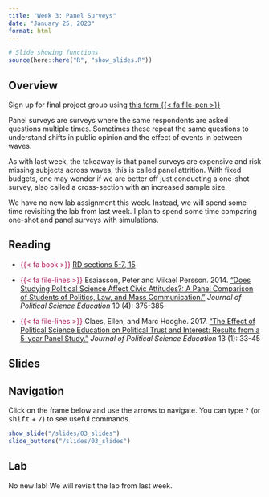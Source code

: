 ```yaml
---
title: "Week 3: Panel Surveys"
date: "January 25, 2023"
format: html
---
```


```r
# Slide showing functions
source(here::here("R", "show_slides.R"))
```

## Overview

Sign up for final project group using [this form {{< fa file-pen >}}](https://forms.gle/6MpV3XfQjpvCd2pS6)

Panel surveys are surveys where the same respondents are asked questions multiple times. Sometimes these repeat the same questions to understand shifts in public opinion and the effect of events in between waves.

As with last week, the takeaway is that panel surveys are expensive and risk missing subjects across waves, this is called panel attrition. With fixed budgets, one may wonder if we are better off just conducting a one-shot survey, also called a cross-section with an increased sample size.

We have no new lab assignment this week. Instead, we will spend some time revisiting the lab from last week. I plan to spend some time comparing one-shot and panel surveys with simulations.

## Reading

- [{{< fa book >}}]{style="color: #ac1455;"} [RD sections 5-7, 15](https://book.declaredesign.org/declaring-designs.html) 

- [{{< fa file-lines >}}]{style="color: #ac1455;"} Esaiasson, Peter and Mikael Persson. 2014. [“Does Studying Political Science Affect Civic Attitudes?: A Panel Comparison of Students of Politics, Law, and Mass Communication.”](https://doi.org/10.1080/15512169.2014.948118) *Journal of Political Science Education* 10 (4): 375-385

- [{{< fa file-lines >}}]{style="color: #ac1455;"} Claes, Ellen, and Marc Hooghe. 2017. [“The Effect of Political Science Education on Political Trust and Interest: Results from a 5-year Panel Study.”](https://doi.org/10.1080/15512169.2016.1171153) *Journal of Political Science Education* 13 (1): 33-45


## Slides

::: {.callout-tip}
## Navigation

Click on the frame below and use the arrows to navigate. You can type <kbd>?</kbd> (or <kbd>shift</kbd> + <kbd>/</kbd>) to see useful commands.
:::

```r
show_slide("/slides/03_slides")
slide_buttons("/slides/03_slides")
```


## Lab

No new lab! We will revisit the lab from last week.
